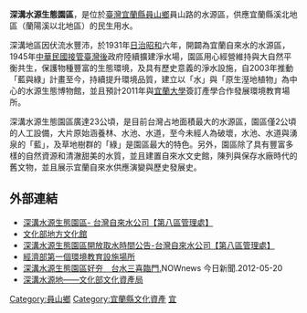 '''深溝水源生態園區'''，是位於[[臺灣|臺灣]][[宜蘭縣|宜蘭縣]][[員山鄉|員山鄉]]員山路的水源區，供應宜蘭縣溪北地區（蘭陽溪以北地區）的民生用水。

深溝地區因伏流水豐沛，於1931年[[台灣日治時期|日治]][[昭和|昭和]]六年，開闢為宜蘭自來水的水源區，1945年[[臺灣戰後時期|中華民國接管臺灣後]]政府陸續擴建淨水場，園區用心經營維持與大自然平衡共生，保護物種豐富的生態環境，及具有歷史意義的淨水設施，自2003年推動「藍與綠」計畫至今，持續提升環境品質，建立以「水」與「原生溼地植物」為中心的水源生態博物館，並且預計2011年與[[宜蘭大學|宜蘭大學]]簽訂產學合作發展環境教育場所。

深溝水源生態園區廣達23公頃，是目前台灣占地面積最大的水源區，園區僅2公頃的人工設備，大片原始涵養林、水池、水道，至今未經人為破壞，水池、水道與湧泉的「藍」，及草地樹群的「綠」是園區最大的特色。另外，園區除了具有豐富多樣的自然資源和清澈甜美的水質，並且建置自來水文史館，陳列與保存水廠時代的舊文物，並且展示宜蘭自來水供應演變與歷史發展史。

==外部連結==
* [https://www8.water.gov.tw/ch/07code/app03.asp 深溝水源生態園區- 台灣自來水公司【第八區管理處】] {{Wayback|url=https://www8.water.gov.tw/ch/07code/app03.asp |date=20210122053936 }}
* [https://web.archive.org/web/20150610132947/http://superspace.moc.gov.tw/hall/local_culture_page.aspx?oid=8419f9d2-aa1a-4b59-8bc7-03042e3b828b 文化部地方文化館]
* [https://web.archive.org/web/20120621100334/http://www8.water.gov.tw/ch/09plant/pla_01_list.asp 深溝水源生態園區開放取水時間公告-台灣自來水公司【第八區管理處】]
* [https://web.archive.org/web/20160304122248/http://www.moea.gov.tw/Mns/populace/news/News.aspx?kind=1&menu_id=40&news_id=25078 經濟部第一個環境教育設施場所]
* [https://web.archive.org/web/20120624043345/http://www.nownews.com/2012/05/20/11689-2815679.htm 深溝水源生態園區好夯　台水三喜臨門.]NOWnews 今日新聞.2012-05-20
* [https://nchdb.boch.gov.tw/assets/advanceSearch/culturalLandscape/20121205000001 深溝水源地——文化部文化資產局] {{Wayback|url=https://nchdb.boch.gov.tw/assets/advanceSearch/culturalLandscape/20121205000001 |date=20190605115648 }}

{{宜蘭縣文化資產}}

[[Category:員山鄉|Category:員山鄉]]
[[Category:宜蘭縣文化資產|Category:宜蘭縣文化資產]]
[[Category:台灣文化景觀|宜]]